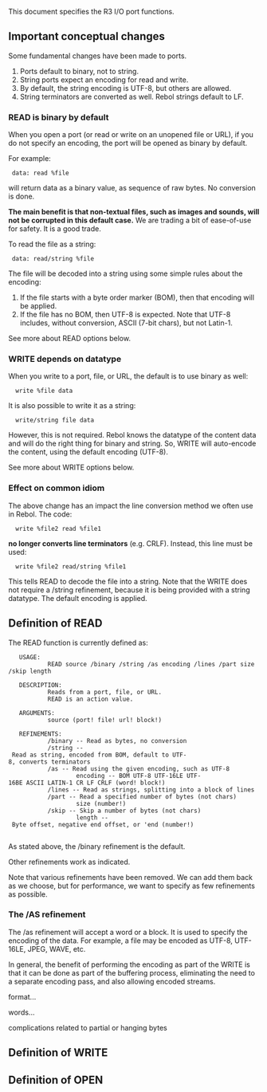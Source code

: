 This document specifies the R3 I/O port functions.

== Important conceptual changes ==

Some fundamental changes have been made to ports.

#Ports default to binary, not to string.
#String ports expect an encoding for read and write.
#By default, the string encoding is UTF-8, but others are allowed.
#String terminators are converted as well. Rebol strings default to LF.

=== READ is binary by default ===

When you open a port (or read or write on an unopened file or URL), if you do not specify an encoding, the port will be opened as binary by default.

For example:

  data: read %file

will return data as a binary value, as sequence of raw bytes. No conversion is done.

'''The main benefit is that non-textual files, such as images and sounds, will not be corrupted in this default case.''' We are trading a bit of ease-of-use for safety. It is a good trade.

To read the file as a string:

  data: read/string %file

The file will be decoded into a string using some simple rules about the encoding:

#If the file starts with a byte order marker (BOM), then that encoding will be applied.
#If the file has no BOM, then UTF-8 is expected. Note that UTF-8 includes, without conversion, ASCII (7-bit chars), but not Latin-1.

See more about READ options below.

=== WRITE depends on datatype ===

When you write to a port, file, or URL, the default is to use binary as well:

   write %file data

It is also possible to write it as a string:

   write/string file data

However, this is not required. Rebol knows the datatype of the content data and will do the right thing for binary and string. So, WRITE will auto-encode the content, using the default encoding (UTF-8).

See more about WRITE options below.

=== Effect on common idiom ===

The above change has an impact the line conversion method we often use in Rebol. The code:

   write %file2 read %file1

'''no longer converts line terminators''' (e.g. CRLF). Instead, this line must be used:

   write %file2 read/string %file1

This tells READ to decode the file into a string. Note that the WRITE does not require a /string refinement, because it is being provided with a string datatype. The default encoding is applied.

== Definition of READ ==

The READ function is currently defined as:

    USAGE:
            READ source /binary /string /as encoding /lines /part size /skip length

    DESCRIPTION:
            Reads from a port, file, or URL.
            READ is an action value.

    ARGUMENTS:
            source (port! file! url! block!)

    REFINEMENTS:
            /binary -- Read as bytes, no conversion
            /string -- Read as string, encoded from BOM, default to UTF-8, converts terminators
            /as -- Read using the given encoding, such as UTF-8
                    encoding -- BOM UTF-8 UTF-16LE UTF-16BE ASCII LATIN-1 CR LF CRLF (word! block!)
            /lines -- Read as strings, splitting into a block of lines
            /part -- Read a specified number of bytes (not chars)
                    size (number!)
            /skip -- Skip a number of bytes (not chars)
                    length -- Byte offset, negative end offset, or 'end (number!)
    

As stated above, the /binary refinement is the default.

Other refinements work as indicated.

Note that various refinements have been removed. We can add them back as we choose, but for performance, we want to specify as few refinements as possible.

=== The /AS refinement ===

The /as refinement will accept a word or a block. It is used to specify the encoding of the data. For example, a file may be encoded as UTF-8, UTF-16LE, JPEG, WAVE, etc.

In general, the benefit of performing the encoding as part of the WRITE is that it can be done as part of the buffering process, eliminating the need to a separate encoding pass, and also allowing encoded streams.

format...

words...

complications related to partial or hanging bytes

== Definition of WRITE ==

== Definition of OPEN ==